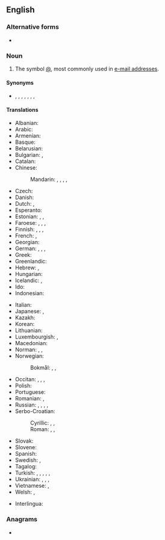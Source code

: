 {{also|at-sign}}
==English==

===Alternative forms===
* {{l|en|at-sign}}

===Noun===
{{en-noun}}

# The symbol [[@]], most commonly used in [[e-mail address]]es.

====Synonyms====
* {{sense|symbol @}} {{l|en|ampersat}}, {{l|en|amphora}}, {{l|en|asperand}}, {{l|en|at}}, {{l|en|atmark}}, {{l|en|at symbol}}, {{l|en|commercial at}}, {{l|en|strudel}}

====Translations====
{{trans-top|name of the symbol @}}
* Albanian: {{t|sq|në-shenjë}}
* Arabic: {{t|ar|آت}}
* Armenian: {{t+|hy|շնիկ}}
* Basque: {{t|eu|a bildua}}
* Belarusian: {{t|be|сьлімак|m|sc=Cyrl}}
* Bulgarian: {{t|bg|маймунско а|n}}, {{t+|bg|кльомба|f}}
* Catalan: {{t+|ca|arrova|f}}
* Chinese:
*: Mandarin: {{t|cmn|圈a|tr=quān ēi|sc=Hani}}, {{t|cmn|花a|tr=huā ēi|sc=Hani}}, {{t|cmn|小老鼠|tr=xiǎolǎoshǔ|sc=Hani}} {{qualifier|Taiwan}}, {{t|cmn|老鼠號|sc=Hani}}, {{t|cmn|老鼠号|tr=lǎoshǔhào|sc=Hani}} {{qualifier|Taiwan}}
* Czech: {{t+|cs|zavináč|m}}
* Danish: {{t|da|snabel-a}}
* Dutch: {{t+|nl|apenstaartje}}, {{t+|nl|apenstaart|n}}
* Esperanto: {{t+|eo|heliko}}
* Estonian: {{t|et|ätt-märk}}, {{t|et|ätt}}, {{t+|et|kommertsmärk}}
* Faroese: {{t|fo|kurla}}, {{t|fo|hjá}}, {{t|fo|tranta}}, {{t|fo|snápila}}
* Finnish: {{t|fi|at-merkki}}, {{t|fi|ät-merkki}}, {{t+|fi|kissanhäntä}}, {{t+|fi|miukumauku}}
* French: {{t+|fr|arobase|f}}, {{qualifier|rare}} {{t+|fr|arrobe|f}}
* Georgian: {{t|ka|ძაღლუკა|sc=Geor}}
* German: {{t+|de|Klammeraffe|m}}, {{t|de|at-Zeichen|n}}, {{t+|de|at}}, {{qualifier|Switzerland}} {{t|de|Affeschwanz|m}}
* Greek: {{t+|el|παπάκι|n}}
* Greenlandic: {{t|kl|aajusaq}}
* Hebrew: {{t+|he|שטרודל|m|tr=shtrudel}}, {{t+|he|כרוכית|m|tr=krukhit}}
* Hungarian: {{t+|hu|kukac}}
* Icelandic: {{t|is|at merkið}}, {{t+|is|hjá}}
* Ido: {{t+|io|arobo}}
* Indonesian: {{t|id|a bundar}}
{{trans-mid}}
* Italian: {{t+|it|chiocciola|f}}
* Japanese: {{t+|ja|アットマーク|tr=atto māku}}, {{t+|ja|単価記号|tr=たんかきごう, tanka kigō}}
* Kazakh: {{t|kk|айқұлақ таңбасы}}
* Korean: {{t|ko|골뱅이}}
* Lithuanian: {{t+|lt|eta}}
* Luxembourgish: {{t|lb|Afeschwanz|m}}, {{t|lb|At-Zeechen}}
* Macedonian: {{t|mk|мајмунче|n}}
* Norman: {{t|nrf|à|m}}, {{t|nrf|colînmachon|m}}, {{t|nrf|siez|m}}
* Norwegian:
*: Bokmål: {{t|nb|alfakrøll|m}}, {{t+|nb|krøllalfa|m}}, {{t|nb|snabel-a|m}}
* Occitan: {{t|oc|arròba|f}}, {{t+|oc|cagaròl|m}}, {{t|oc|cacalaus|m}}, {{t|oc|escagaròl|m}}
* Polish: {{t+|pl|małpa|f}}
* Portuguese: {{t+|pt|arroba|f}}
* Romanian: {{t|ro|coadă de maimuță|f}}, {{t|ro|a-rond}}
* Russian: {{qualifier|official}} {{t|ru|[[коммерческий|комме́рческое]] «at»|n}}, {{t+|ru|соба́ка|f}}, {{t+|ru|соба́чка|f}}, {{t+|ru|эт|n}}, {{t+|ru|лягу́шка|f|sc=Cyrl}}
* Serbo-Croatian:
*: Cyrillic: {{t|sh|мајмун|m}}, {{t|sh|лудо А}}, {{t|sh|манки}}
*: Roman: {{t+|sh|majmun|m}}, {{t|sh|ludo A}}, {{t|sh|manki}}
* Slovak: {{t|sk|zavináč|m}}
* Slovene: {{t|sl|afna|f}}
* Spanish: {{t+|es|arroba|f}}
* Swedish: {{t+|sv|snabel-a|n}}, {{t+|sv|kanelbulle|c}}
* Tagalog: {{t|tl|utong}}
* Turkish: {{t|tr|güzel a}}, {{t|tr|özel a}}, {{t+|tr|salyangoz}}, {{t+|tr|koç}}, {{t|tr|kuyruklu a}}, {{t|tr|çengelli a}}
* Ukrainian: {{t+|uk|вухо|n}}, {{t|uk|слимачок|m}}, {{t|uk|равлик|m}}, {{t|uk|песик|m}}
* Vietnamese: {{qualifier|North}} {{t+|vi|a còng}}, {{qualifier|South}} {{t|vi|a móc}}
* Welsh: {{t|cy|malwen}}, {{t|cy|malwoden}}
{{trans-bottom}}

{{checktrans-top}}
* Interlingua: {{t+check|ia|a commercial}}
{{trans-mid}}
{{trans-bottom}}

===Anagrams===
* {{anagrams|en|a=aginst|'gainst|Giants|TASing|Taings|aginst|gainst|giants|sating|tagins|tangis|tasing}}